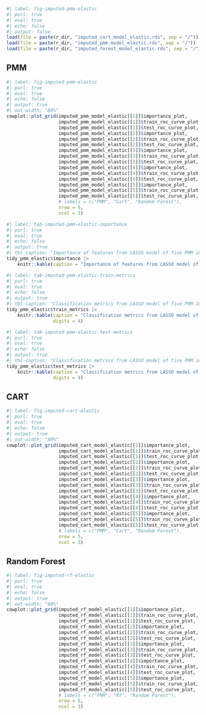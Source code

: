``` .r
#| label: fig-imputed-pmm-elastic
#| purl: true
#| eval: true
#| echo: false
#| output: false
load(file = paste(r_dir, "imputed_cart_model_elastic.rds", sep = "/"))
load(file = paste(r_dir, "imputed_pmm_model_elastic.rds", sep = "/"))
load(file = paste(r_dir, "imputed_forest_model_elastic.rds", sep = "/"))

```


::: {.panel-tabset}

## PMM

``` .r
#| label: fig-imputed-pmm-elastic
#| purl: true
#| eval: true
#| echo: false
#| output: true
#| out-width: "80%"
cowplot::plot_grid(imputed_pmm_model_elastic[[1]]$importance_plot,
                   imputed_pmm_model_elastic[[1]]$train_roc_curve_plot,
                   imputed_pmm_model_elastic[[1]]$test_roc_curve_plot,
                   imputed_pmm_model_elastic[[2]]$importance_plot,
                   imputed_pmm_model_elastic[[2]]$train_roc_curve_plot,
                   imputed_pmm_model_elastic[[2]]$test_roc_curve_plot,
                   imputed_pmm_model_elastic[[3]]$importance_plot,
                   imputed_pmm_model_elastic[[3]]$train_roc_curve_plot,
                   imputed_pmm_model_elastic[[3]]$test_roc_curve_plot,
                   imputed_pmm_model_elastic[[4]]$importance_plot,
                   imputed_pmm_model_elastic[[4]]$train_roc_curve_plot,
                   imputed_pmm_model_elastic[[4]]$test_roc_curve_plot,
                   imputed_pmm_model_elastic[[5]]$importance_plot,
                   imputed_pmm_model_elastic[[5]]$train_roc_curve_plot,
                   imputed_pmm_model_elastic[[5]]$test_roc_curve_plot,
                   # labels = c("PMM", "Cart", "Random Forest"),
                   nrow = 5,
                   ncol = 3)

```

``` .r
#| label: tab-imputed-pmm-elastic-importance
#| purl: true
#| eval: true
#| echo: false
#| output: true
#| tbl-caption: "Importance of features from LASSO model of five PMM imputed datasets."
tidy_pmm_elastic$importance |>
    knitr::kable(caption = "Importance of features from LASSO model of five PMM imputed datasets.")

```

``` .r
#| label: tab-imputed-pmm-elastic-train-metrics
#| purl: true
#| eval: true
#| echo: false
#| output: true
#| tbl-caption: "Classification metrics from LASSO model of five PMM imputed datasets (Training Data)."
tidy_pmm_elastic$train_metrics |>
    knitr::kable(caption = "Classification metrics from LASSO model of five PMM imputed datasets (Training Data).",
                 digits = 4)

```

``` .r
#| label: tab-imputed-pmm-elastic-test-metrics
#| purl: true
#| eval: true
#| echo: false
#| output: true
#| tbl-caption: "Classification metrics from LASSO model of five PMM imputed datasets (Testing Data)."
tidy_pmm_elastic$test_metrics |>
    knitr::kable(caption = "Classification metrics from LASSO model of five PMM imputed datasets (Testing Data).",
                 digits = 4)

```

## CART

``` .r
#| label: fig-imputed-cart-elastic
#| purl: true
#| eval: true
#| echo: false
#| output: true
#| out-width: "80%"
cowplot::plot_grid(imputed_cart_model_elastic[[1]]$importance_plot,
                   imputed_cart_model_elastic[[1]]$train_roc_curve_plot,
                   imputed_cart_model_elastic[[1]]$test_roc_curve_plot,
                   imputed_cart_model_elastic[[2]]$importance_plot,
                   imputed_cart_model_elastic[[2]]$train_roc_curve_plot,
                   imputed_cart_model_elastic[[2]]$test_roc_curve_plot,
                   imputed_cart_model_elastic[[3]]$importance_plot,
                   imputed_cart_model_elastic[[3]]$train_roc_curve_plot,
                   imputed_cart_model_elastic[[3]]$test_roc_curve_plot,
                   imputed_cart_model_elastic[[4]]$importance_plot,
                   imputed_cart_model_elastic[[4]]$train_roc_curve_plot,
                   imputed_cart_model_elastic[[4]]$test_roc_curve_plot,
                   imputed_cart_model_elastic[[5]]$importance_plot,
                   imputed_cart_model_elastic[[5]]$train_roc_curve_plot,
                   imputed_cart_model_elastic[[5]]$test_roc_curve_plot,
                   # labels = c("PMM", "Cart", "Random Forest"),
                   nrow = 5,
                   ncol = 3)

```

## Random Forest

``` .r
#| label: fig-imputed-rf-elastic
#| purl: true
#| eval: true
#| echo: false
#| output: true
#| out-width: "80%"
cowplot::plot_grid(imputed_rf_model_elastic[[1]]$importance_plot,
                   imputed_rf_model_elastic[[1]]$train_roc_curve_plot,
                   imputed_rf_model_elastic[[1]]$test_roc_curve_plot,
                   imputed_rf_model_elastic[[2]]$importance_plot,
                   imputed_rf_model_elastic[[2]]$train_roc_curve_plot,
                   imputed_rf_model_elastic[[2]]$test_roc_curve_plot,
                   imputed_rf_model_elastic[[3]]$importance_plot,
                   imputed_rf_model_elastic[[3]]$train_roc_curve_plot,
                   imputed_rf_model_elastic[[3]]$test_roc_curve_plot,
                   imputed_rf_model_elastic[[4]]$importance_plot,
                   imputed_rf_model_elastic[[4]]$train_roc_curve_plot,
                   imputed_rf_model_elastic[[4]]$test_roc_curve_plot,
                   imputed_rf_model_elastic[[5]]$importance_plot,
                   imputed_rf_model_elastic[[5]]$train_roc_curve_plot,
                   imputed_rf_model_elastic[[5]]$test_roc_curve_plot,
                   # labels = c("PMM", "Rf", "Random Forest"),
                   nrow = 5,
                   ncol = 3)

```

:::

